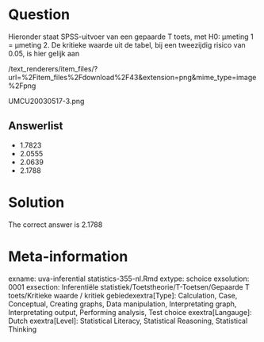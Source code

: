 Question
========

Hieronder staat SPSS-uitvoer van een gepaarde T toets, met H0: µmeting 1 = µmeting 2. De kritieke waarde uit de tabel, bij een tweezijdig risico van 0.05, is hier gelijk aan 

 /text_renderers/item_files/?url=%2Fitem_files%2Fdownload%2F43&extension=png&mime_type=image%2Fpng 

 UMCU20030517-3.png 

Answerlist
----------
* 1.7823
* 2.0555
* 2.0639
* 2.1788

Solution
========

The correct answer is  2.1788 

Meta-information
================
exname: uva-inferential statistics-355-nl.Rmd 
extype: schoice 
exsolution: 0001 
exsection: Inferentiële statistiek/Toetstheorie/T-Toetsen/Gepaarde T toets/Kritieke waarde / kritiek gebiedexextra[Type]: Calculation, Case, Conceptual, Creating graphs, Data manipulation, Interpretating graph, Interpretating output, Performing analysis, Test choice 
exextra[Langauge]: Dutch 
exextra[Level]: Statistical Literacy, Statistical Reasoning, Statistical Thinking 
